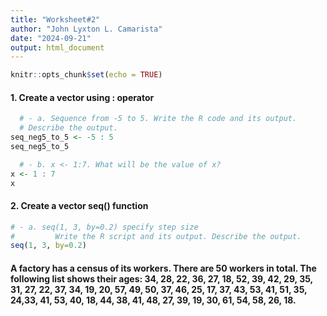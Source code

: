 ```yaml
---
title: "Worksheet#2"
author: "John Lyxton L. Camarista"
date: "2024-09-21"
output: html_document
---
```


```r
knitr::opts_chunk$set(echo = TRUE)
```

#### 1. Create a vector using : operator
    
```r
  # - a. Sequence from -5 to 5. Write the R code and its output. 
  # Describe the output.
seq_neg5_to_5 <- -5 : 5
seq_neg5_to_5
```
  
```r
  # - b. x <- 1:7. What will be the value of x?
x <- 1 : 7
x


```
#### 2. Create a vector seq() function
```r
# - a. seq(1, 3, by=0.2) specify step size
#         Write the R script and its output. Describe the output.
seq(1, 3, by=0.2)

```
#### A factory has a census of its workers. There are 50 workers in total. The following list shows their ages: 34, 28, 22, 36, 27, 18, 52, 39, 42, 29, 35, 31, 27, 22, 37, 34, 19, 20, 57, 49, 50,  37, 46, 25, 17, 37, 43, 53, 41, 51, 35, 24,33, 41, 53, 40, 18, 44, 38, 41, 48, 27, 39, 19, 30, 61, 54, 58, 26, 18.
  
